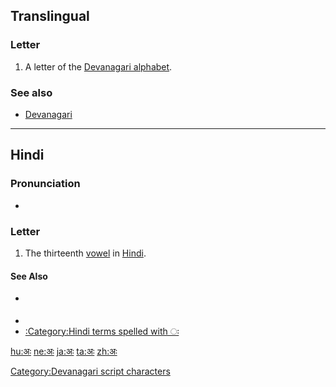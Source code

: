 ==Translingual==

===Letter===
{{mul-letter}}

# A letter of the [[Devanagari alphabet]].

===See also===
* [[w:Devanagari|Devanagari]]

----

==Hindi==

===Pronunciation===
* {{IPA|/əh/|lang=hi}}

===Letter===
{{head|hi|letter}}

# {{lbl|hi|rare}} The thirteenth [[vowel]] in [[Hindi]].

====See Also====
* {{sense|matra}} {{l|hi|ः|tr=ah}}
* {{list:Devanagari script letters/hi}}
* [[:Category:Hindi terms spelled with ः]]

[[Category:Devanagari script characters]]

[[hu:अः]]
[[ne:अः]]
[[ja:अः]]
[[ta:अः]]
[[zh:अः]]
